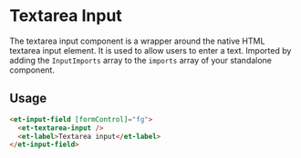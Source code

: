 # Textarea Input

The textarea input component is a wrapper around the native HTML textarea input element. It is used to allow users to enter a text.
Imported by adding the `InputImports` array to the `imports` array of your standalone component.

## Usage

```html
<et-input-field [formControl]="fg">
  <et-textarea-input />
  <et-label>Textarea input</et-label>
</et-input-field>
```


<ArgsTable story={PRIMARY_STORY} />
